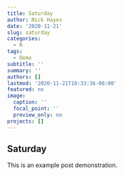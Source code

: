 ```yaml
---
title: Saturday
author: Nick Hayes
date: '2020-11-21'
slug: saturday
categories:
  - R
tags:
  - Demo
subtitle: ''
summary: ''
authors: []
lastmod: '2020-11-21T10:33:36-06:00'
featured: no
image:
  caption: ''
  focal_point: ''
  preview_only: no
projects: []
---
```



## Saturday

This is an example post demonstration. 

